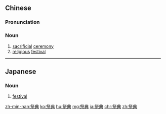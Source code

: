 ==Chinese==
{{zh-forms}}

===Pronunciation===
{{zh-pron
|m=jìdiǎn
|h=pfs=chi-tién
|cat=n
}}

===Noun===
{{zh-noun}}

# [[sacrificial]] [[ceremony]]
# [[religious]] [[festival]]

----

==Japanese==
{{ja-kanjitab|さい|てん|yomi=on}}

===Noun===
{{ja-noun|さいてん}}

# [[festival]]

[[zh-min-nan:祭典]]
[[ko:祭典]]
[[hu:祭典]]
[[mg:祭典]]
[[ja:祭典]]
[[chr:祭典]]
[[zh:祭典]]
